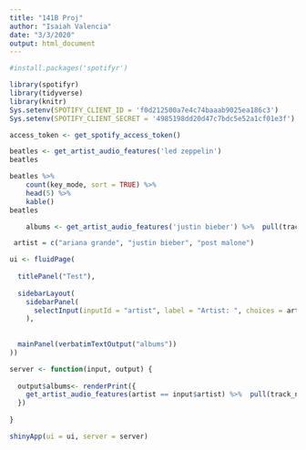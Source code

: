 ```yaml
---
title: "141B Proj"
author: "Isaiah Valencia"
date: "3/3/2020"
output: html_document
---
```


```r
#install.packages('spotifyr')
```


```r
library(spotifyr)
library(tidyverse)
library(knitr)
Sys.setenv(SPOTIFY_CLIENT_ID = 'f0d212500a7e4c74baaab9025ea186c3')
Sys.setenv(SPOTIFY_CLIENT_SECRET = '4985198dd20d47c7bdc5e52a1cf01e3f')

access_token <- get_spotify_access_token()
```


```r
beatles <- get_artist_audio_features('led zeppelin')
beatles
```

```r
beatles %>% 
    count(key_mode, sort = TRUE) %>% 
    head(5) %>% 
    kable()
beatles
```




```r

    albums <- get_artist_audio_features('justin bieber') %>%  pull(track_name)

 artist = c("ariana grande", "justin bieber", "post malone")

ui <- fluidPage(
  
  titlePanel("Test"),
  
  sidebarLayout(
    sidebarPanel(
      selectInput(inputId = "artist", label = "Artist: ", choices = artist, multiple =F)
    ),
  
  
  mainPanel(verbatimTextOutput("albums"))
))

server <- function(input, output) {
  
  output$albums<- renderPrint({
    get_artist_audio_features(artist == input$artist) %>%  pull(track_name)
  })
 
}

shinyApp(ui = ui, server = server)

```


